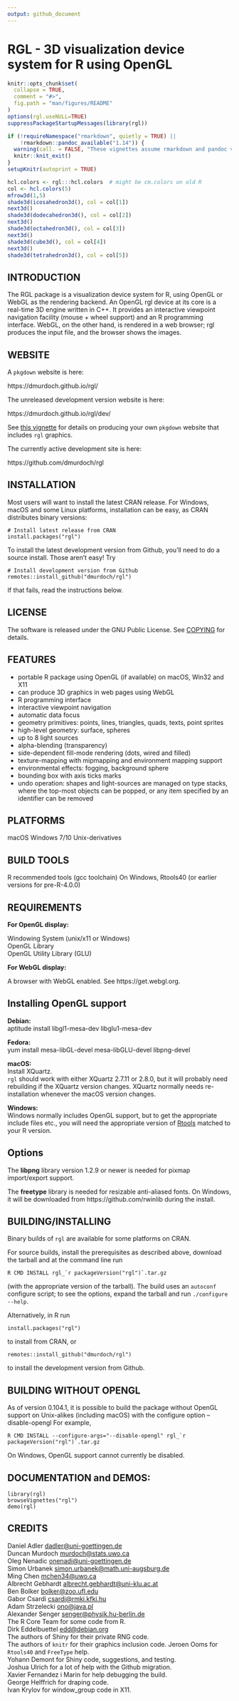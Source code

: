 ```yaml
---
output: github_document
---
```


<!-- README.md is generated from README.Rmd. Please edit that file -->

RGL - 3D visualization device system for R using OpenGL
=======================================================

```r
knitr::opts_chunk$set(
  collapse = TRUE,
  comment = "#>",
  fig.path = "man/figures/README"
)
options(rgl.useNULL=TRUE)
suppressPackageStartupMessages(library(rgl))

if (!requireNamespace("rmarkdown", quietly = TRUE) ||
    !rmarkdown::pandoc_available("1.14")) {
  warning(call. = FALSE, "These vignettes assume rmarkdown and pandoc version 1.14.  These were not found. Older versions will not work.")
  knitr::knit_exit()
}
setupKnitr(autoprint = TRUE)
```

```r
hcl.colors <- rgl:::hcl.colors  # might be cm.colors on old R
col <- hcl.colors(5)
mfrow3d(1,5)
shade3d(icosahedron3d(), col = col[1])
next3d()
shade3d(dodecahedron3d(), col = col[2])
next3d()
shade3d(octahedron3d(), col = col[3])
next3d()
shade3d(cube3d(), col = col[4])
next3d()
shade3d(tetrahedron3d(), col = col[5])
```

INTRODUCTION
------------
The RGL package is a visualization device system for R, using 
OpenGL or WebGL as the rendering backend. An OpenGL rgl device 
at its core is a real-time 3D engine written in C++. It provides an 
interactive viewpoint navigation facility (mouse + wheel support)
and an R programming interface.  WebGL, on the other hand, is
rendered in a web browser; rgl produces the input file, and the 
browser shows the images.

WEBSITE
-------

A `pkgdown` website is here:

 https://dmurdoch.github.io/rgl/
 
The unreleased development version website is here:

 https://dmurdoch.github.io/rgl/dev/
 
See [this vignette](https://dmurdoch.github.io/rgl/dev/articles/pkgdown.html)
for details on producing your own `pkgdown` website that
includes `rgl` graphics.

The currently active development site is here:

 https://github.com/dmurdoch/rgl


INSTALLATION
------------

Most users will want to install the latest CRAN release.
For Windows, macOS and some Linux platforms, installation can 
be easy, as CRAN distributes binary versions:

```
# Install latest release from CRAN
install.packages("rgl")
```

To install the latest development version from Github, 
you'll need to do a source install.  Those aren't easy!
Try

```
# Install development version from Github
remotes::install_github("dmurdoch/rgl")
```

If that fails, read the instructions below.


LICENSE
-------
The software is released under the GNU Public License. 
See [COPYING](./COPYING) for details.


FEATURES
--------
- portable R package using OpenGL (if available) on macOS, Win32 and X11
- can produce 3D graphics in web pages using WebGL
- R programming interface 
- interactive viewpoint navigation
- automatic data focus
- geometry primitives: 
  points, lines, triangles, quads, texts, point sprites
- high-level geometry:
  surface, spheres
- up to 8 light sources
- alpha-blending (transparency)
- side-dependent fill-mode rendering (dots, wired and filled)
- texture-mapping with mipmapping and environment mapping support
- environmental effects:
  fogging, background sphere
- bounding box with axis ticks marks
- undo operation:
  shapes and light-sources are managed on type stacks,
  where the top-most objects can be popped, or any item specified by
  an identifier can be removed


PLATFORMS
---------
macOS
Windows 7/10
Unix-derivatives


BUILD TOOLS
-----------
R recommended tools (gcc toolchain)
On Windows, Rtools40 (or earlier versions for pre-R-4.0.0)

REQUIREMENTS
------------
**For OpenGL display:**

Windowing System (unix/x11 or Windows)  
OpenGL Library  
OpenGL Utility Library (GLU)  

**For WebGL display:**

A browser with WebGL enabled.  See https://get.webgl.org.

Installing OpenGL support
-----------------------

**Debian:**  
aptitude install libgl1-mesa-dev libglu1-mesa-dev

**Fedora:**  
yum install mesa-libGL-devel mesa-libGLU-devel libpng-devel

**macOS:**  
Install XQuartz.  
`rgl` should work with either XQuartz 2.7.11 or 2.8.0, but
it will probably need rebuilding if the XQuartz version
changes.  XQuartz normally needs re-installation whenever the
macOS version changes.

**Windows:**  
Windows normally includes OpenGL support, but to get the
appropriate include files etc., you will need 
the appropriate version of
[Rtools](https://cran.r-project.org/bin/windows/Rtools/)
matched to your R version.  

Options
-------

The **libpng** library version 1.2.9 or newer is needed for pixmap import/export support.

The **freetype** library is needed for resizable 
anti-aliased fonts.  On Windows, it will be downloaded 
from https://github.com/rwinlib during the install.


BUILDING/INSTALLING
-------------------

Binary builds of `rgl` are available for some platforms on CRAN.

For source builds, install the prerequisites as described
above, download
the tarball and at the command line run

    R CMD INSTALL rgl_`r packageVersion("rgl")`.tar.gz

(with the appropriate version of the tarball).  The build
uses an `autoconf` configure script; to see the options, 
expand the tarball and run `./configure --help`.

Alternatively,
in R run

    install.packages("rgl")

to install from CRAN, or

    remotes::install_github("dmurdoch/rgl")
    
to install the development version from Github.


BUILDING WITHOUT OPENGL
-----------------------
  
As of version 0.104.1, it is possible to build the package without
OpenGL support on Unix-alikes (including macOS) with the configure option
    --disable-opengl 
For example,
  
    R CMD INSTALL --configure-args="--disable-opengl" rgl_`r packageVersion("rgl")`.tar.gz 
  
  On Windows, OpenGL support cannot currently be disabled.
  
  
DOCUMENTATION and DEMOS: 
------------------------

```
library(rgl)
browseVignettes("rgl")
demo(rgl)
```

CREDITS
-------
Daniel Adler <dadler@uni-goettingen.de>  
Duncan Murdoch <murdoch@stats.uwo.ca>  
Oleg Nenadic <onenadi@uni-goettingen.de>  
Simon Urbanek <simon.urbanek@math.uni-augsburg.de>  
Ming Chen <mchen34@uwo.ca>  
Albrecht Gebhardt <albrecht.gebhardt@uni-klu.ac.at>  
Ben Bolker <bolker@zoo.ufl.edu>  
Gabor Csardi <csardi@rmki.kfki.hu>  
Adam Strzelecki <ono@java.pl>  
Alexander Senger <senger@physik.hu-berlin.de>  
The R Core Team for some code from R.  
Dirk Eddelbuettel <edd@debian.org>  
The authors of Shiny for their private RNG code.  
The authors of `knitr` for their graphics inclusion code.
Jeroen Ooms for `Rtools40` and `FreeType` help.  
Yohann Demont for Shiny code, suggestions, and testing.  
Joshua Ulrich for a lot of help with the Github migration.  
Xavier Fernandez i Marin for help debugging the build.  
George Helffrich for draping code.  
Ivan Krylov for window_group code in X11.  

